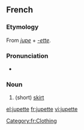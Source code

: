 ==French==

===Etymology===
From ''[[jupe]]'' + ''[[-ette]]''.

===Pronunciation===
* {{IPA|/ʒypɛt/|lang=fr}}

===Noun===
{{fr-noun|f}}

# (short) [[skirt]]

[[Category:fr:Clothing]]

[[el:jupette]]
[[fr:jupette]]
[[vi:jupette]]